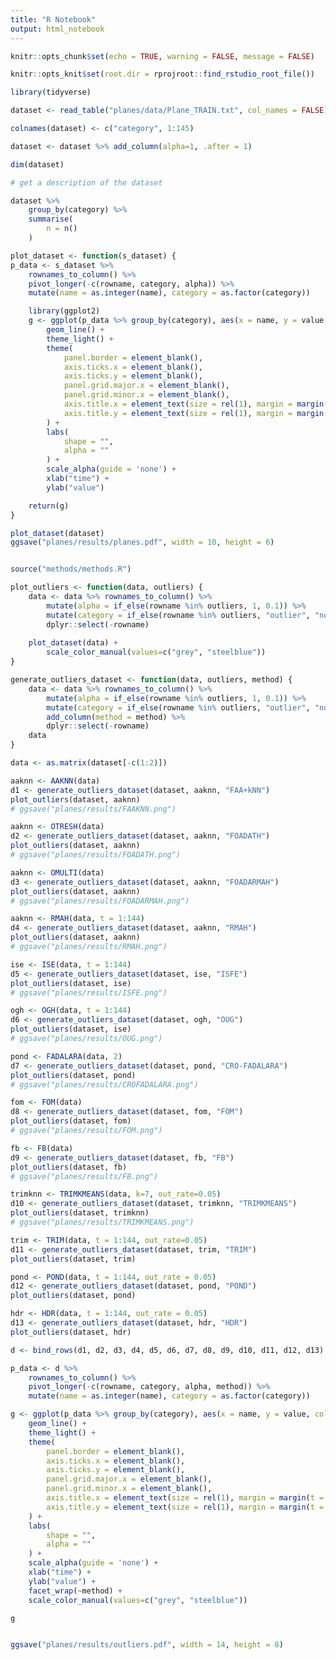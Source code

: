 ```yaml
---
title: "R Notebook"
output: html_notebook
---
```


```r
knitr::opts_chunk$set(echo = TRUE, warning = FALSE, message = FALSE)

knitr::opts_knit$set(root.dir = rprojroot::find_rstudio_root_file())
```

```r
library(tidyverse)
```

```r
dataset <- read_table("planes/data/Plane_TRAIN.txt", col_names = FALSE)

colnames(dataset) <- c("category", 1:145)

dataset <- dataset %>% add_column(alpha=1, .after = 1)

dim(dataset)
```

```r
# get a description of the dataset

dataset %>% 
    group_by(category) %>%
    summarise(
        n = n()
    )
```

```r

plot_dataset <- function(s_dataset) {
p_data <- s_dataset %>%
    rownames_to_column() %>%
    pivot_longer(-c(rowname, category, alpha)) %>%
    mutate(name = as.integer(name), category = as.factor(category))

    library(ggplot2)
    g <- ggplot(p_data %>% group_by(category), aes(x = name, y = value, color = category, group = rowname, alpha=alpha)) +
        geom_line() +
        theme_light() +
        theme(
            panel.border = element_blank(),
            axis.ticks.x = element_blank(),
            axis.ticks.y = element_blank(),
            panel.grid.major.x = element_blank(),
            panel.grid.minor.x = element_blank(),
            axis.title.x = element_text(size = rel(1), margin = margin(t = 20, r = 0, b = 0, l = 0)),
            axis.title.y = element_text(size = rel(1), margin = margin(t = 0, r = 20, b = 0, l = 0)),
        ) +
        labs(
            shape = "",
            alpha = ""
        ) +
        scale_alpha(guide = 'none') +
        xlab("time") +
        ylab("value")

    return(g)
}
```

```r
plot_dataset(dataset)
ggsave("planes/results/planes.pdf", width = 10, height = 6)
```

```r
```

```r
source("methods/methods.R")
```


```r

plot_outliers <- function(data, outliers) {
    data <- data %>% rownames_to_column() %>%
        mutate(alpha = if_else(rowname %in% outliers, 1, 0.1)) %>%
        mutate(category = if_else(rowname %in% outliers, "outlier", "no outlier")) %>%
        dplyr::select(-rowname)
    
    plot_dataset(data) +
        scale_color_manual(values=c("grey", "steelblue"))    
}

generate_outliers_dataset <- function(data, outliers, method) {
    data <- data %>% rownames_to_column() %>%
        mutate(alpha = if_else(rowname %in% outliers, 1, 0.1)) %>%
        mutate(category = if_else(rowname %in% outliers, "outlier", "no outlier")) %>%
        add_column(method = method) %>%
        dplyr::select(-rowname)
    data
}
```

```r
data <- as.matrix(dataset[-c(1:2)])
```

```r
aaknn <- AAKNN(data)
d1 <- generate_outliers_dataset(dataset, aaknn, "FAA+kNN")
plot_outliers(dataset, aaknn)
# ggsave("planes/results/FAAKNN.png")
```

```r
aaknn <- OTRESH(data)
d2 <- generate_outliers_dataset(dataset, aaknn, "FOADATH")
plot_outliers(dataset, aaknn)
# ggsave("planes/results/FOADATH.png")
```

```r
aaknn <- OMULTI(data)
d3 <- generate_outliers_dataset(dataset, aaknn, "FOADARMAH")
plot_outliers(dataset, aaknn)
# ggsave("planes/results/FOADARMAH.png")
```


```r
aaknn <- RMAH(data, t = 1:144)
d4 <- generate_outliers_dataset(dataset, aaknn, "RMAH")
plot_outliers(dataset, aaknn)
# ggsave("planes/results/RMAH.png")
```


```r
ise <- ISE(data, t = 1:144)
d5 <- generate_outliers_dataset(dataset, ise, "ISFE")
plot_outliers(dataset, ise)
# ggsave("planes/results/ISFE.png")

```

```r
ogh <- OGH(data, t = 1:144)
d6 <- generate_outliers_dataset(dataset, ogh, "OUG")
plot_outliers(dataset, ise)
# ggsave("planes/results/OUG.png")

```


```r
pond <- FADALARA(data, 2)
d7 <- generate_outliers_dataset(dataset, pond, "CRO-FADALARA")
plot_outliers(dataset, pond)
# ggsave("planes/results/CROFADALARA.png")
```


```r
fom <- FOM(data)
d8 <- generate_outliers_dataset(dataset, fom, "FOM")
plot_outliers(dataset, fom)
# ggsave("planes/results/FOM.png")

```

```r
fb <- FB(data)
d9 <- generate_outliers_dataset(dataset, fb, "FB")
plot_outliers(dataset, fb)
# ggsave("planes/results/FB.png")

```

```r
trimknn <- TRIMKMEANS(data, k=7, out_rate=0.05)
d10 <- generate_outliers_dataset(dataset, trimknn, "TRIMKMEANS")
plot_outliers(dataset, trimknn)
# ggsave("planes/results/TRIMKMEANS.png")
```

```r
trim <- TRIM(data, t = 1:144, out_rate=0.05)
d11 <- generate_outliers_dataset(dataset, trim, "TRIM")
plot_outliers(dataset, trim)
```
```r
pond <- POND(data, t = 1:144, out_rate = 0.05)
d12 <- generate_outliers_dataset(dataset, pond, "POND")
plot_outliers(dataset, pond)
```

```r
hdr <- HDR(data, t = 1:144, out_rate = 0.05)
d13 <- generate_outliers_dataset(dataset, hdr, "HDR")
plot_outliers(dataset, hdr)
```


```r
d <- bind_rows(d1, d2, d3, d4, d5, d6, d7, d8, d9, d10, d11, d12, d13)
```

```r
p_data <- d %>%
    rownames_to_column() %>%
    pivot_longer(-c(rowname, category, alpha, method)) %>%
    mutate(name = as.integer(name), category = as.factor(category))
```


```r
g <- ggplot(p_data %>% group_by(category), aes(x = name, y = value, color = category, group = rowname, alpha=alpha)) +
    geom_line() +
    theme_light() +
    theme(
        panel.border = element_blank(),
        axis.ticks.x = element_blank(),
        axis.ticks.y = element_blank(),
        panel.grid.major.x = element_blank(),
        panel.grid.minor.x = element_blank(),
        axis.title.x = element_text(size = rel(1), margin = margin(t = 20, r = 0, b = 0, l = 0)),
        axis.title.y = element_text(size = rel(1), margin = margin(t = 0, r = 20, b = 0, l = 0)),
    ) +
    labs(
        shape = "",
        alpha = ""
    ) +
    scale_alpha(guide = 'none') +
    xlab("time") +
    ylab("value") +
    facet_wrap(~method) +
    scale_color_manual(values=c("grey", "steelblue"))    

g


ggsave("planes/results/outliers.pdf", width = 14, height = 8)
```




